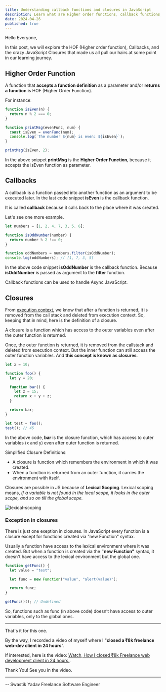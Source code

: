 ```yaml
---
title: Understanding callback functions and closures in JavaScript
description: Learn what are Higher order functions, callback functions, and closures.
date: 2024-04-26
published: true
---
```


Hello Everyone,

In this post, we will explore the HOF (Higher order function), Callbacks, and the crazy JavaScript Closures that made us all pull our hairs at some point in our learning journey.

## Higher Order Function

A function that **accepts a function definition** as a parameter and/or **returns a function** is HOF (Higher Order Function).

For instance:

```js
function isEven(n) {
  return n % 2 === 0;
}

function printMsg(evenFunc, num) {
  const isEven = evenFunc(num);
  console.log(`The number ${num} is even: ${isEven}`);
}

printMsg(isEven, 2);
```

In the above snippet **printMsg** is the **Higher Order Function**, because it accepts the isEven function as parameter.

## Callbacks

A callback is a function passed into another function as an argument to be executed later. In the last code snippet **isEven** is the callback function.

It is called **callback** because it calls back to the place where it was created.

Let's see one more example.

```js
let numbers = [1, 2, 4, 7, 3, 5, 6];

function isOddNumber(number) {
  return number % 2 !== 0;
}

function oddNumbers = numbers.filter(isOddNumber);
console.log(oddNumbers); // [1, 7, 3, 5]
```

In the above code snippet **isOddNumber** is the callback function. Because **isOddNumber** is passed as argument to the **filter** function.

Callback functions can be used to handle Async JavaScript.

## Closures

From [execution context](https://swastikyadav.com/how-javascript-works-behind-the-scene-execution-context-and-call-stack), we know that after a function is returned, it is removed from the call stack and deleted from execution context. So, keeping that in mind, here is the definition of a closure.

A closure is a function which has access to the outer variables even after the outer function is returned.

Once, the outer function is returned, it is removed from the callstack and deleted from execution context. But the inner function can still access the outer function variables. And **this concept is known as closures**.

```js
let x = 10;

function foo() {
  let y = 20;

  function bar() {
    let z = 15;
    return x + y + z;
  }

  return bar;
}

let test = foo();
test(); // 45
```

In the above code, **bar** is the closure function, which has access to outer variables (x and y) even after outer function is returned.

Simplified Closure Definitions:

- A closure is function which remembers the environment in which it was created.
- When a function is returned from an outer function, it carries the environment with itself.

Closures are possible in JS because of **Lexical Scoping**. Lexical scoping means, _If a variable is not found in the local scope, it looks in the outer scope, and so on till the global scope._

![lexical-scoping](https://dev-to-uploads.s3.amazonaws.com/uploads/articles/6qb16au0n94gdzsi72uf.png)

### Exception in closures

There is just one exeption in closures. In JavaScript every function is a closure except for functions created via "new Function" syntax.

Usually a function have access to the lexical environment where it was created. But when a function is created via the **"new Function"** syntax, it doesn't have access to the lexical environment but the global one.

```js
function getFunc() {
  let value = "test";

  let func = new Function("value", "alert(value)");

  return func;
}

getFunc()(); // Undefined
```

So, functions such as func (in above code) doesn’t have access to outer variables, only to the global ones.

---

That's it for this one.

By the way, I recorded a video of myself where I "**closed a ₹8k freelance web-dev client in 24 hours**".

If interested, here is the video: [Watch, How I closed ₹8k Freelance web development client in 24 hours.](https://swastikyadav.com/freelance-optin).

Thank You!
See you in the video.

---

-- Swastik Yadav
Freelance Software Engineer
